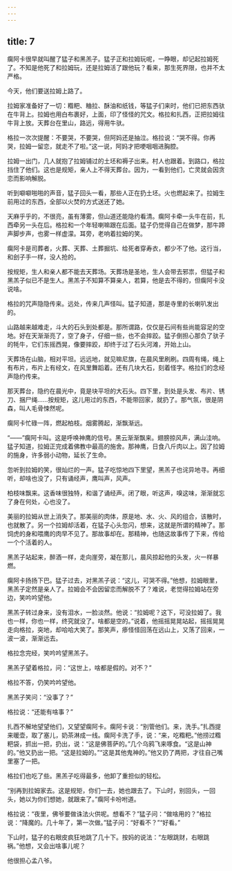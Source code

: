```yaml
---
---
---
```

title: 7
---



瘸阿卡很早就叫醒了猛子和黑羔子。猛子正和拉姆玩呢，一睁眼，却记起拉姆死了。不知是他死了和拉姆玩，还是拉姆活了跟他玩？看来，那生死界限，也并不太严格。

今天，他们要送拉姆上路了。

拉姆家准备好了一切：糌粑、粬拉、酥油和纸钱，等猛子们来时，他们已把东西驮在牛背上。拉姆也用白布裹好，上面，印了怪怪的咒文。格拉和扎西，正把拉姆往牛背上放。天葬台在里山，路远，得用牛驮。

格拉一次次提醒：不要哭，不要哭，但阿妈还是抽泣。格拉说：“哭不得。你再哭，拉姆一留恋，就走不了啦。”这一说，阿妈才把哽咽咽进胸腔。

拉姆一出门，几人就抱了拉姆铺过的土坯和褥子出来。村人也跟着。到路口，格拉挡住了他们。这也是规矩，亲人上不得天葬台。因为，一看到他们，亡灵就会因贪恋而影响解脱。

听到噼噼啪啪的声音，猛子回头一看，那些人正在扔土坯。火也燃起来了。拉姆生前用过的东西，全部以火焚的方式送还了她。

天麻乎乎的，不很亮，虽有薄雾，但山道还能隐约看清。瘸阿卡牵一头牛在前，扎西牵另一头在后。格拉和一个年轻喇嘛跟在后面。猛子仍觉得自己在做梦，那牛蹄声脚步声，也雾一样虚濛。耳旁，老响着拉姆的笑。

瘸阿卡是司葬者，火葬、天葬、土葬掘坑、给死者穿寿衣，都少不了他。这行当，和刽子手一样，没人抢的。

按规矩，生人和亲人都不能去天葬场。天葬场是圣地，生人会带去邪祟，但猛子和黑羔子似已不是生人。黑羔子不知算不算亲人，若算，他是去不得的，但瘸阿卡没说啥。

格拉的咒声隐隐传来。远处，传来几声怪叫。猛子知道，那是寺里的长喇叭发出的。

山路越来越难走，斗大的石头到处都是。那所谓路，仅仅是石间有些尚能容足的空地。好在天渐渐亮了，空了身子，仔细一些，也不会摔跤。猛子倒担心那负了驮子的牦牛，它们东摇西晃，像要摔跤，却终于过了石头河滩，开始上山。

天葬场在山脑，相对平坦。远远地，就见嘛尼旗，在晨风里刷刷。四周有绳，绳上有布片，布片上有经文，在风里舞蹈着。还有几块大石，刻着怪字。格拉们的念经声隐约传来。

那天葬台，隐约在晨光中，竟是块平坦的大石头。四下里，到处是头发、布片、锈刀、捆尸绳……按规矩，这儿用过的东西，不能带回家，就扔了。那气氛，很是阴森，叫人毛骨悚然呢。

瘸阿卡忙碌一阵，燃起柏枝。烟雾腾起，渐飘渐远。

“——”瘸阿卡叫。这是呼唤神鹰的信号。黑云渐渐飘来。翅膀掠风声，满山洼响。猛子知道，拉姆正完成着佛教中最高的施舍。那神鹰，日食八斤肉以上。因了拉姆的施身，许多弱小动物，延长了生命。

忽听到拉姆的笑，很灿烂的一声。猛子吃惊地四下里望，黑羔子也诧异地寻。再细听，却啥也没了，只有诵经声，鹰叫声，风声。

柏枝味飘来。这香味很独特，和谐了诵经声。闭了眼，听这声，嗅这味，渐渐就忘了身在何处，心也没了。

美丽的拉姆从世上消失了。那美丽的肉体，原是地、水、火、风的组合，该散时，也就散了。另一个拉姆却活着，在猛子心头忽闪，想来，这就是所谓的精神了。那饲虎的身和喂鹰的肉早不见了。那故事却在。那精神，也随这故事传了下来，传给一个个活着的人。

黑羔子站起来，醉酒一样，走向崖旁，凝在那儿，晨风掠起他的头发，火一样暴燃。

瘸阿卡扬扬下巴。猛子过去，对黑羔子说：“这儿，可哭不得。”他想，拉姆眼里，黑羔子定然是亲人了。拉姆会不会因留恋而解脱不了？难说，老觉得拉姆站在旁边，笑吟吟望他。

黑羔子转过身来，没有泪水，一脸淡然。他说：“拉姆呢？这下，可没拉姆了。我也一样，你也一样，终究就没了。啥都是空的。”说着，他摇摇晃晃站起，摇摇晃晃走向格拉，突地，却哈哈大笑了。那笑声，瘆怪怪回荡在远山上，又荡了回来，一波一波，渐渐远去。

格拉念完经，笑吟吟望黑羔子。

黑羔子望着格拉，问：“这世上，啥都是假的。对不？”

格拉不答，仍笑吟吟望他。

黑羔子笑问：“没事了？”

格拉说：“还能有啥事？”

扎西不解地望望他们，又望望瘸阿卡。瘸阿卡说：“别管他们。来，洗手。”扎西提来暖壶，取了塞儿，奶茶淋成一线。瘸阿卡洗了手，说：“来，吃糌粑。”他捞过糌粑袋，抓出一把，扔出，说：“这是佛菩萨的。”几个乌鸦飞来啄食。“这是山神的。”他又扔出一把。“这是拉姆的。”“这是其他鬼神的。”他又扔了两把，才往自己嘴里塞了一把。

格拉们也吃了些。黑羔子吃得最多，他卸了重担似的轻松。

“别再到拉姆家去。这是规矩，你们一去，她也跟去了。下山时，别回头，一回头，她以为你们想她，就跟来了。”瘸阿卡吩咐道。

格拉说：“夜里，佛爷要做诛法火供呢。想看不？”猛子问：“做啥用的？”格拉说：“降魔的。几十年了，第一次做。”猛子问：“好看不？”“好看。”

下山时，猛子的右眼皮疯狂地跳了几十下。按妈的说法：“左眼跳财，右眼跳祸。”他想，又会出啥事儿呢？

他很担心孟八爷。
